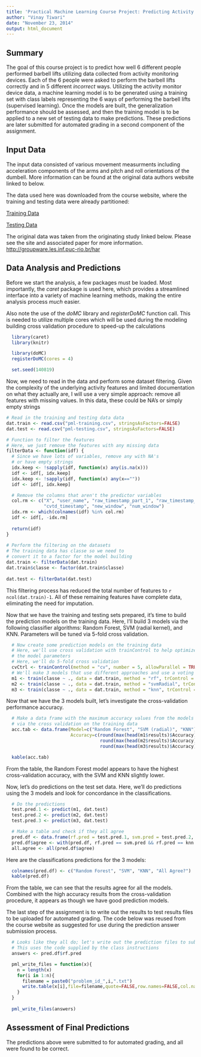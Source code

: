 ```yaml
---
title: 'Practical Machine Learning Course Project: Predicting Activity Quality'
author: "Vinay Tiwari"
date: "November 23, 2014"
output: html_document
---
```


## Summary

The goal of this course project is to predict how well 6 different people performed barbell lifts utilizing data collected from activity monitoring devices.  Each of the 6 people were asked to perform the barbell lifts correctly and in 5 different *incorrect* ways.  Utilizing the activity monitor device data, a machine learning model is to be generated using a training set with class labels representing the 6 ways of performing the barbell lifts (supervised learning).  Once the models are built, the generalization performance should be assessed, and then the training model is to be applied to a new set of testing data to make predictions.  These predictions are later submitted for automated grading in a second component of the assignment.

## Input Data

The input data consisted of various movement measurments including acceleration components of the arms and pitch and roll orientations of the dumbell.  More information can be found at the original data authors website linked to below.

The data used here was downloaded from the course website, where the training and testing data were already partitioned:

[Training Data](https://d396qusza40orc.cloudfront.net/predmachlearn/pml-training.csv)

[Testing Data](https://d396qusza40orc.cloudfront.net/predmachlearn/pml-testing.csv)

The original data was taken from the originating study linked below.  Please see the site and associated paper for more information.
[http://groupware.les.inf.puc-rio.br/har](http://groupware.les.inf.puc-rio.br/har)

## Data Analysis and Predictions

Before we start the analysis, a few packages must be loaded.  Most importantly, the *caret* package is used here, which provides a streamlined interface into a variety of machine learning methods, making the entire analysis process *much* easier.

Also note the use of the *doMC* library and *registerDoMC* function call.  This is needed to utilize multiple cores which will be used during the modeling building cross validation procedure to speed-up the calculations

```r
  library(caret)
  library(knitr)

  library(doMC)
  registerDoMC(cores = 4)

  set.seed(140819)
```

Now, we need to read in the data and perform some dataset filtering.  Given the complexity of the underlying activity features and limited documentation on what they actually are, I will use a very simple approach: remove all features with missing values.  In this data, these could be NA's or simply empty strings

```r
# Read in the training and testing data data
dat.train <- read.csv("pml-training.csv", stringsAsFactors=FALSE)
dat.test <- read.csv("pml-testing.csv", stringsAsFactors=FALSE)

# Function to filter the features
# Here, we just remove the features with any missing data
filterData <- function(idf) {
  # Since we have lots of variables, remove any with NA's
  # or have empty strings
  idx.keep <- !sapply(idf, function(x) any(is.na(x)))
  idf <- idf[, idx.keep]
  idx.keep <- !sapply(idf, function(x) any(x==""))
  idf <- idf[, idx.keep]

  # Remove the columns that aren't the predictor variables
  col.rm <- c("X", "user_name", "raw_timestamp_part_1", "raw_timestamp_part_2", 
              "cvtd_timestamp", "new_window", "num_window")
  idx.rm <- which(colnames(idf) %in% col.rm)
  idf <- idf[, -idx.rm]
  
  return(idf)
}
  
# Perform the filtering on the datasets
# The training data has classe so we need to
# convert it to a factor for the model building
dat.train <- filterData(dat.train)
dat.train$classe <- factor(dat.train$classe)
  
dat.test <- filterData(dat.test)
```

This filtering process has reduced the total number of features to ```r ncol(dat.train)-1```.  All of these remaining features have complete data, eliminating the need for imputation.

Now that we have the training and testing sets prepared, it's time to build the prediction models on the training data.  Here, I'll build 3 models via the following classifier algorithms: Random Forest, SVM (radial kernel), and KNN.  Parameters will be tuned via 5-fold cross validation.

```r
  # Now create some prediction models on the training data
  # Here, we'll use cross validation with trainControl to help optimize
  # the model parameters
  # Here, we'll do 5-fold cross validation
  cvCtrl <- trainControl(method = "cv", number = 5, allowParallel = TRUE, verboseIter = TRUE)
  # We'll make 3 models that use different approaches and use a voting mechanism for the class predictions
  m1 <- train(classe ~ ., data = dat.train, method = "rf", trControl = cvCtrl)
  m2 <- train(classe ~ ., data = dat.train, method = "svmRadial", trControl = cvCtrl)
  m3 <- train(classe ~ ., data = dat.train, method = "knn", trControl = cvCtrl)
```

Now that we have the 3 models built, let's investigate the cross-validation performance accuracy.

```r
  # Make a data frame with the maximum accuracy values from the models obtained
  # via the cross validation on the training data
  acc.tab <- data.frame(Model=c("Random Forest", "SVM (radial)", "KNN"),
                        Accuracy=c(round(max(head(m1$results)$Accuracy), 3),
                                   round(max(head(m2$results)$Accuracy), 3),
                                   round(max(head(m3$results)$Accuracy), 3)))
```

```r
  kable(acc.tab)
```

From the table, the Random Forest model appears to have the highest cross-validation accuracy, with the SVM and KNN slightly lower.

Now, let's do predictions on the test set data.  Here, we'll do predictions using the 3 models and look for concordance in the classifications.

```r
  # Do the predictions
  test.pred.1 <- predict(m1, dat.test)
  test.pred.2 <- predict(m2, dat.test)
  test.pred.3 <- predict(m3, dat.test)

  # Make a table and check if they all agree
  pred.df <- data.frame(rf.pred = test.pred.1, svm.pred = test.pred.2, knn.pred = test.pred.3)
  pred.df$agree <- with(pred.df, rf.pred == svm.pred && rf.pred == knn.pred)
  all.agree <- all(pred.df$agree)
```

Here are the classifications predictions for the 3 models:
```r
  colnames(pred.df) <- c("Random Forest", "SVM", "KNN", "All Agree?")
  kable(pred.df)
```

From the table, we can see that the results agree for all the models.  Combined with the high accuracy results from the cross-validation procedure, it appears as though we have good prediction models.

The last step of the assignment is to write out the results to test results files to be uploaded for automated grading.  The code below was reused from the course website as suggested for use during the prediction answer submission process.

```r
  # Looks like they all do; let's write out the prediction files to submit
  # This uses the code supplied by the class instructions
  answers <- pred.df$rf.pred

  pml_write_files = function(x){
    n = length(x)
    for(i in 1:n){
      filename = paste0("problem_id_",i,".txt")
      write.table(x[i],file=filename,quote=FALSE,row.names=FALSE,col.names=FALSE)
    }
  }
  
  pml_write_files(answers)
```

## Assessment of Final Predictions

The predictions above were submitted to for automated grading, and all were found to be correct.



